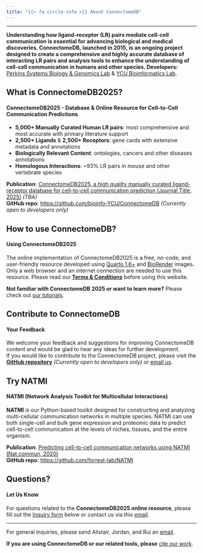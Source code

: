 ```yaml
---
title: "{{< fa circle-info >}} About ConnectomeDB"
---
```


---

**Understanding how ligand-receptor (LR) pairs mediate cell-cell communication is essential for advancing biological and medical discoveries. ConnectomeDB, launched in 2015, is an ongoing project designed to create a comprehensive and highly accurate database of interacting LR pairs and analysis tools to enhance the understanding of cell-cell communication in humans and other species. Developers:** [Perkins Systems Biology & Genomics Lab](https://perkins.org.au/research/labs/cancer-program/systems-biology-and-genomics-overview/) & [YCU Bioinformatics Lab](https://www-user.yokohama-cu.ac.jp/~bioinfo/hp/).


::: {.panel-tabset}

## **What is ConnectomeDB2025?**

#### **ConnectomeDB2025 - Database & Online Resource for Cell-to-Cell Communication Predictions**
<span class="half-break"></span>

- **5,000+ Manually Curated Human LR pairs**: most comprehensive and most accurate with primary literature support\
- **2,500+ Ligands** & **2,500+ Receptors**: gene cards with extensive metadata and annotations\
- **Biologically Relevant Content**: ontologies, cancers and other diseases annotations\
- **Homologous Interactions**: ~93% LR pairs in mouse and other vertebrate species\

<span class="half-break"></span>
**Publication**: [ ConnectomeDB2025, a high quality manually curated ligand-receptor database for cell-to-cell communication prediction (Journal Title, 2025)](about.qmd) *(TBA)*  
**GitHub repo**: <https://github.com/bioinfo-YCU/ConnectomeDB>  *(Currently open to developers only)*

## **How to use ConnectomeDB?**

#### **Using ConnectomeDB2025**
<span class="half-break"></span>

The online implementation of ConnectomeDB2025 is a free, no-code, and user-friendly resource developed using <a href='https://quarto.org/' target='_blank'>Quarto 1.6+</a> and <a href='https://www.biorender.com/' target='_blank'> BioRender</a> images. Only a web browser and an internet connection are needed to use this resource. Please read our [**Terms & Conditions**](policy.qmd) before using this website. 

<span class="half-break"></span>
**Not familiar with ConnectomeDB 2025 or want to learn more?** Please check out [our tutorials](tutorials.qmd).

## **Contribute to ConnectomeDB**

#### **Your Feedback**
<span class="half-break"></span>

We welcome your feedback and suggestions for improving ConnectomeDB content and would be glad to hear any ideas for further development.  
If you would like to contribute to the ConnectomeDB project, please visit the [**GitHub repository**](https://github.com/bioinfo-YCU/ConnectomeDB) *(Currently open to developers only)* or [email us](mailto:need_to_think@com).

## **Try NATMI**

#### **NATMI (Network Analysis Toolkit for Multicellular Interactions)**
<span class="half-break"></span>

**NATMI** is our Python-based toolkit designed for constructing and analyzing multi-cellular communication networks in multiple species. NATMI can use both single-cell and bulk gene expression and proteomic data to predict cell-to-cell communication at the levels of niches, tissues, and the entire organism.

<span class="half-break"></span>

**Publication**: [Predicting cell-to-cell communication networks using NATMI (Nat commun, 2020)](https://doi.org/10.1038/s41467-020-18873-z)   
**GitHub repo**: <https://github.com/forrest-lab/NATMI> 


## **Questions?**

#### **Let Us Know**
<span class="half-break"></span>

For questions related to the **ConnectomeDB2025 online resource**, please fill out the [Inquiry form](https://forms.gle/m7k5vygRPdTRdaTh6) below or contact us via this [email](mailto:bioinfo@yokohama-cu.ac.jp).  


***
For general inquiries, please send Alistair, Jordan, and Rui an [email](mailto:alistair.forrest@gmail.com; jordanr@yokohama-cu.ac.jp; rui.hou@research.uwa.edu.au).

:::

**If you are using ConnectomeDB or our related tools, please** [cite our work](citeus.qmd).  
<span class="half-break"></span>
